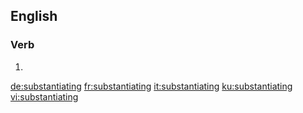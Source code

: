 ==English==

===Verb===
{{head|en|present participle}}

# {{present participle of|substantiate|lang=en|nocat=1}}

[[de:substantiating]]
[[fr:substantiating]]
[[it:substantiating]]
[[ku:substantiating]]
[[vi:substantiating]]